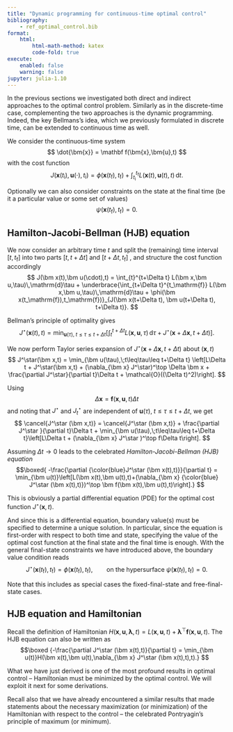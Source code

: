 ```yaml
---
title: "Dynamic programming for continuous-time optimal control"
bibliography: 
    - ref_optimal_control.bib
format:
    html:
        html-math-method: katex
        code-fold: true
execute:
    enabled: false
    warning: false
jupyter: julia-1.10
---
```


In the previous sections we investigated both direct and indirect approaches to the optimal control problem. Similarly as in the discrete-time case, complementing the two approaches is the dynamic programming. Indeed, the key Bellmans's idea, which we previously formulated in discrete time, can be extended to continuous time as well.

We consider the continuous-time system
$$
\dot{\bm{x}} = \mathbf f(\bm{x},\bm{u},t)
$$
with the cost function
$$
J(\bm x(t_\mathrm{i}), \bm u(\cdot), t_\mathrm{i}) = \phi(\bm x(t_\mathrm{f}),t_\mathrm{f}) + \int_{t_\mathrm{i}}^{t_\mathrm{f}}L(\bm x(t),\bm u(t),t)\, \mathrm d t.
$$

Optionally we can also consider constraints on the state at the final time (be it a particular value or some set of values)
$$
\psi(\bm x(t_\mathrm{f}),t_\mathrm{f})=0.
$$

## Hamilton-Jacobi-Bellman (HJB) equation

We now consider an arbitrary time $t$ and split the (remaining) time interval $[t,t_\mathrm{f}]$ into two parts $[t,t+\Delta t]$ and $[t+\Delta t,t_\mathrm{f}]$ , and structure the cost function accordingly
$$
J(\bm x(t),\bm u(\cdot),t) = \int_{t}^{t+\Delta t} L(\bm x,\bm u,\tau)\,\mathrm{d}\tau + \underbrace{\int_{t+\Delta t}^{t_\mathrm{f}} L(\bm x,\bm u,\tau)\,\mathrm{d}\tau + \phi(\bm x(t_\mathrm{f}),t_\mathrm{f})}_{J(\bm x(t+\Delta t), \bm u(t+\Delta t), t+\Delta t)}.
$$

Bellman's principle of optimality gives
$$
J^\star(\bm x(t),t) = \min_{\bm u(\tau),\;t\leq\tau\leq t+\Delta t} \left[\int_{t}^{t+\Delta t} L(\bm x,\bm u,\tau)\,\mathrm{d}\tau + J^\star(\bm x+\Delta \bm x, t+\Delta t)\right].
$$

We now perform Taylor series expansion of $J^\star(\bm x+\Delta \bm x, t+\Delta t)$ about $(\bm x,t)$
$$
J^\star(\bm x,t) = \min_{\bm u(\tau),\;t\leq\tau\leq t+\Delta t} \left[L\Delta t + J^\star(\bm x,t) + (\nabla_{\bm x} J^\star)^\top \Delta \bm x + \frac{\partial J^\star}{\partial t}\Delta t + \mathcal{O}((\Delta t)^2)\right].
$$

Using
$$
\Delta \bm x = \bm f(\bm x,\bm u,t)\Delta t
$$
and noting that $J^\star$ and $J_t^\star$ are independent of $\bm u(\tau),\;t\leq\tau\leq t+\Delta t$, we get
$$
\cancel{J^\star (\bm x,t)} = \cancel{J^\star (\bm x,t)} + \frac{\partial J^\star }{\partial t}\Delta t + \min_{\bm u(\tau),\;t\leq\tau\leq t+\Delta t}\left[L\Delta t + (\nabla_{\bm x} J^\star )^\top f\Delta t\right].
$$

Assuming $\Delta t\rightarrow 0$ leads to the celebrated *Hamilton-Jacobi-Bellman (HJB) equation*
$$\boxed{
-\frac{\partial {\color{blue}J^\star (\bm x(t),t)}}{\partial t} = \min_{\bm u(t)}\left[L(\bm x(t),\bm u(t),t)+(\nabla_{\bm x} {\color{blue} J^\star (\bm x(t),t)})^\top \bm f(\bm x(t),\bm u(t),t)\right].}
$$

This is obviously a partial differential equation (PDE) for the optimal cost function $J^\star(\bm x,t)$. 

And since this is a differential equation, boundary value(s) must be specified to determine a unique solution. In particular, since the equation is first-order with respect to both time and state, specifying the value of the optimal cost function at the final state and the final time is enough. With the general final-state constraints we have introduced above, the boundary value condition reads 
$$
J^\star (\bm x(t_\mathrm{f}),t_\mathrm{f}) = \phi(\bm x(t_\mathrm{f}),t_\mathrm{f}),\qquad \text{on the hypersurface } \psi(\bm x(t_\mathrm{f}),t_\mathrm{f}) = 0. 
$$

Note that this includes as special cases the fixed-final-state and free-final-state cases.

## HJB equation and Hamiltonian

Recall the definition of Hamiltonian $H(\bm x,\bm u,\bm \lambda,t) = L(\bm x,\bm u,t) + \boldsymbol{\lambda}^\top \mathbf f(\bm x,\bm u,t)$. The HJB equation can also be written as
$$\boxed
{-\frac{\partial J^\star (\bm x(t),t)}{\partial t} = \min_{\bm u(t)}H(\bm x(t),\bm u(t),\nabla_{\bm x} J^\star (\bm x(t),t),t).}
$$

What we have just derived is one of the most profound results in optimal control – Hamiltonian must be minimized by the optimal control. We will exploit it next for some derivations. 

Recall also that we have already encountered a similar results that made statements about the necessary maximization (or minimization) of the Hamiltonian with respect to the control – the celebrated Pontryagin's principle of maximum (or minimum).